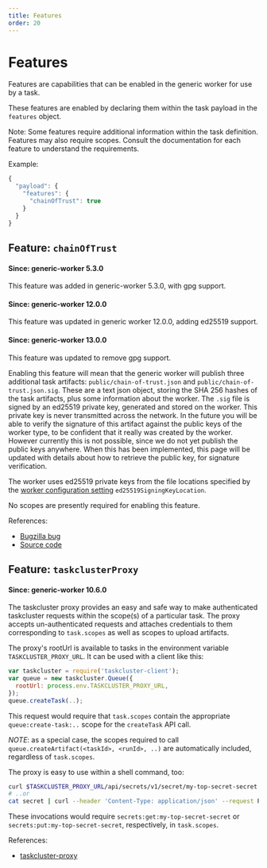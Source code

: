 ```yaml
---
title: Features
order: 20
---
```


# Features

Features are capabilities that can be enabled in the generic worker for use by
a task.

These features are enabled by declaring them within the task payload in the
`features` object.

Note: Some features require additional information within the task definition.
Features may also require scopes.  Consult the documentation for each feature
to understand the requirements.

Example:

```js
{
  "payload": {
    "features": {
      "chainOfTrust": true
    }
  }
}
```

## Feature: `chainOfTrust`

#### Since: generic-worker 5.3.0

This feature was added in generic-worker 5.3.0, with gpg support.

#### Since: generic-worker 12.0.0

This feature was updated in generic worker 12.0.0, adding ed25519 support.

#### Since: generic-worker 13.0.0

This feature was updated to remove gpg support.

Enabling this feature will mean that the generic worker will publish three
additional task artifacts: `public/chain-of-trust.json` and
`public/chain-of-trust.json.sig`. These are a text json object, storing the
SHA 256 hashes of the task artifacts, plus some information about the worker.
The `.sig` file is signed by an ed25519 private key, generated and stored on
the worker. This private key is never transmitted across the network. In
the future you will be able to verify the signature of this artifact against
the public keys of the worker type, to be confident that it really was
created by the worker. However currently this is not possible, since we do
not yet publish the public keys anywhere. When this has been implemented,
this page will be updated with details about how to retrieve the public key,
for signature verification.

The worker uses ed25519 private keys from the file locations specified by the
[worker configuration
setting](/reference/workers/generic-worker#set-up-your-env)
`ed25519SigningKeyLocation`.

No scopes are presently required for enabling this feature.

References:

* [Bugzilla bug](https://bugzilla.mozilla.org/show_bug.cgi?id=1287112)
* [Source code](https://github.com/taskcluster/generic-worker/blob/master/chain_of_trust.go)


## Feature: `taskclusterProxy`

#### Since: generic-worker 10.6.0

The taskcluster proxy provides an easy and safe way to make authenticated
taskcluster requests within the scope(s) of a particular task.  The proxy
accepts un-authenticated requests and attaches credentials to them
corresponding to `task.scopes` as well as scopes to upload artifacts.

The proxy's rootUrl is available to tasks in the environment variable
`TASKCLUSTER_PROXY_URL`.  It can be used with a client like this:

```js
var taskcluster = require('taskcluster-client');
var queue = new taskcluster.Queue({
  rootUrl: process.env.TASKCLUSTER_PROXY_URL,
});
queue.createTask(..);
```

This request would require that `task.scopes` contain the appropriate
`queue:create-task:..` scope for the `createTask` API call.

*NOTE*: as a special case, the scopes required to call
`queue.createArtifact(<taskId>, <runId>, ..)` are automatically included,
regardless of `task.scopes`.

The proxy is easy to use within a shell command, too:

```sh
curl $TASKCLUSTER_PROXY_URL/api/secrets/v1/secret/my-top-secret-secret
# ..or
cat secret | curl --header 'Content-Type: application/json' --request PUT --data @- $TASKCLUSTER_PROXY_URL/api/secrets/v1/secret/my-top-secret-secret
```

These invocations would require `secrets:get:my-top-secret-secret` or `secrets:put:my-top-secret-secret`, respectively, in `task.scopes`.

References:

* [taskcluster-proxy](https://github.com/taskcluster/taskcluster-proxy)
